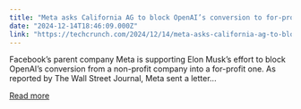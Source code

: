 ```yaml
---
title: "Meta asks California AG to block OpenAI’s conversion to for-profit"
date: "2024-12-14T18:46:09.000Z"
link: "https://techcrunch.com/2024/12/14/meta-asks-california-ag-to-block-openais-conversion-to-for-profit/"
---
```


Facebook’s parent company Meta is supporting Elon Musk’s effort to block OpenAI’s conversion from a non-profit company into a for-profit one. As reported by The Wall Street Journal, Meta sent a letter...

[Read more](https://techcrunch.com/2024/12/14/meta-asks-california-ag-to-block-openais-conversion-to-for-profit/)
